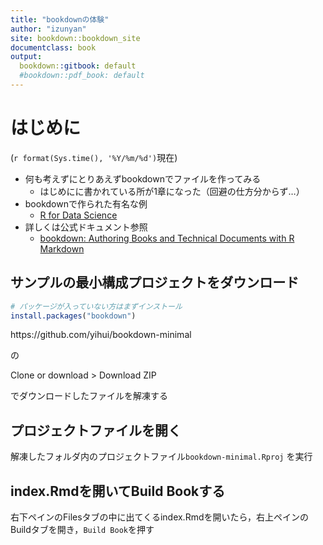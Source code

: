 ---
title: "bookdownの体験"
author: "izunyan"
site: bookdown::bookdown_site
documentclass: book
output:
  bookdown::gitbook: default
  #bookdown::pdf_book: default
---
# はじめに

(`r format(Sys.time(), '%Y/%m/%d')`現在)

* 何も考えずにとりあえずbookdownでファイルを作ってみる
  - はじめにに書かれている所が1章になった（回避の仕方分からず…）
  
* bookdownで作られた有名な例
  - [R for Data Science](https://r4ds.had.co.nz/)

* 詳しくは公式ドキュメント参照
  - [bookdown: Authoring Books and Technical Documents with R Markdown](https://bookdown.org/yihui/bookdown/)

## サンプルの最小構成プロジェクトをダウンロード

```{r eval=FALSE}
# パッケージが入っていない方はまずインストール
install.packages("bookdown")
```

https://github.com/yihui/bookdown-minimal

の

Clone or download > Download ZIP

でダウンロードしたファイルを解凍する

## プロジェクトファイルを開く

解凍したフォルダ内のプロジェクトファイル`bookdown-minimal.Rproj` を実行

## index.Rmdを開いてBuild Bookする

右下ペインのFilesタブの中に出てくるindex.Rmdを開いたら，右上ペインのBuildタブを開き，`Build Book`を押す
